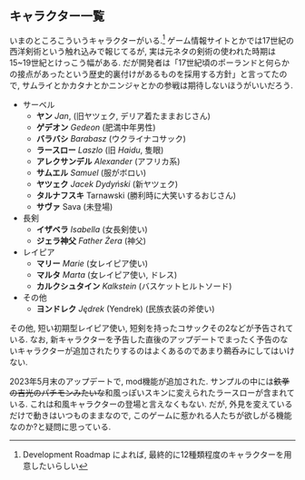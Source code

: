 ## キャラクター一覧

いまのところこういうキャラクターがいる.^[Development Roadmap によれば, 最終的に12種類程度のキャラクターを用意したいらしい] ゲーム情報サイトとかでは17世紀の西洋剣術という触れ込みで報じてるが, 実は元ネタの剣術の使われた時期は15~19世紀とけっこう幅がある. だが開発者は「17世紀頃のポーランドと何らかの接点があったという歴史的裏付けがあるものを採用する方針」と言ってたので, サムライとかカタナとかニンジャとかの参戦は期待しないほうがいいだろう.

* サーベル
    * **ヤン** _Jan_, (旧ヤツェク, デリア着たままおじさん)
    * **ゲデオン** _Gedeon_ (肥満中年男性)
    * **バラバシ** _Barabasz_ (ウクライナコサック)
    * **ラースロー** _Laszlo_ (旧 _Haidu_, 隻眼)
    * **アレクサンデル** _Alexander_ (アフリカ系)
    * **サムエル** _Samuel_ (服がボロい)
    * **ヤツェク** _Jacek Dydyński_ (新ヤツェク)
    * **タルナフスキ** Tarnawski (勝利時に大笑いするおじさん)
    * **サヴァ** Sava (未登場)
* 長剣
    * **イザベラ** _Isabella_ (女長剣使い)
    * **ジェラ神父** _Father Żera_ (神父)
* レイピア
    * **マリー** _Marie_ (女レイピア使い)
    * **マルタ** _Marta_ (女レイピア使い, ドレス)
    * **カルクシュタイン** _Kalkstein_  (バスケットヒルトソード)
* その他
    * **ヨンドレク** _Jędrek_ (Yendrek) (民族衣装の斧使い)

その他, 短い初期型レイピア使い, 短剣を持ったコサックその2などが予告されている. なお, 新キャラクターを予告した直後のアップデートでまったく予告のないキャラクターが追加されたりするのはよくあるのであまり鵜呑みにしてはいけない.

2023年5月末のアップデートで, mod機能が追加された. サンプルの中には~~鉄拳の吉光のパチモンみたいな~~和風っぽいスキンに変えられたラースローが含まれている. これは和風キャラクターの登場と言えなくもない. だが, 外見を変えているだけで動きはいつものままなので, このゲームに惹かれる人たちが欲しがる機能なのか?と疑問に思っている.